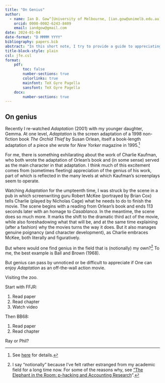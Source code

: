 ```yaml
---
title: "On Genius"
author: 
  - name: Ian D. Gow^[University of Melbourne, [ian.gow@unimelb.edu.au](mailto:ian.gow@unimelb.edu.au)]
    orcid: 0000-0002-6243-8409
    email: iandgow@gmail.com
date: 2024-01-04
date-format: "D MMMM YYYY"
bibliography: papers.bib
abstract: "In this short note, I try to provide a guide to appreciating Ball and Brown (1968) (and learning something about research along the way)."
title-block-style: plain
csl: jfe.csl
format: 
    pdf:
        toc: false
        number-sections: true
        colorlinks: true
        mainfont: TeX Gyre Pagella
        sansfont: TeX Gyre Pagella
    docx:
        number-sections: true
---
```


## On genius

Recently I re-watched *Adaptation* (2001) with my younger daughter, Gemma.
At one level, *Adaptation* is the screen adaptation of a 1998 non-fiction book *The Orchid Thief* by Susan Orlean, itself a book-length adaptation of a piece she wrote for *New Yorker* magazine in 1995.^[See [here](https://en.wikipedia.org/wiki/The_Orchid_Thief) for details.]

For me, there is something exhilarating about the work of Charlie Kaufman, who both wrote the adaptation of Orlean's book and (in some sense) served as the main character in that adaptation.
I think much of this excitement comes from (sometimes fleeting) appreciation of the genius of his work, part of which is reflected in the many levels at which Kaufman's screenplays seem to operate. 

Watching *Adaptation* for the umpteenth time, I was struck by the scene in a pub in which screenwriting guru Robert McKee (portrayed by Brian Cox) tells Charlie (played by Nicholas Cage) what he needs to do to finish the movie.
The scene begins with a reading from Orlean's book and ends 113 seconds later with an homage to *Casablanca*.
In the meantime, the scene does so much more.
It marks the shift to the dramatic third act of the movie, while also foreshadowing what that will be, and at the same time explaining (after a fashion) why the movies turns the way it does.
But it also manages genuine poignancy (and character development), as Charlie embraces McKee, both literally and figuratively.

But where would one find genius in the field that is (notionally) my own?^[I say "notionally" because I've felt rather estranged from my academic field for a long time now. For some of the reasons why, see ["The Elephant in the Room: p-hacking and Accounting Research](https://doi.org/10.1515/ael-2022-0111)".]
To me, the best example is Ball and Brown (1968).


But genius can pass by unnoticed or be difficult to appreciate if 
One can enjoy *Adaptation* as an off-the-wall action movie.

Visiting the zoo.

Start with FFJR:

 1. Read paper
 2. Read chapter
 3. Watch video
 
Then BB68:

  1. Read paper
  2. Read chapter
  
  Ray or Phil?
